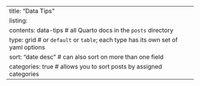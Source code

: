 ---
title: "Data Tips"
listing: 
  contents: data-tips # all Quarto docs in the `posts` directory
  type: grid # or `default` or `table`; each type has its own set of yaml options
  sort: "date desc" # can also sort on more than one field
  categories: true # allows you to sort posts by assigned categories 
---